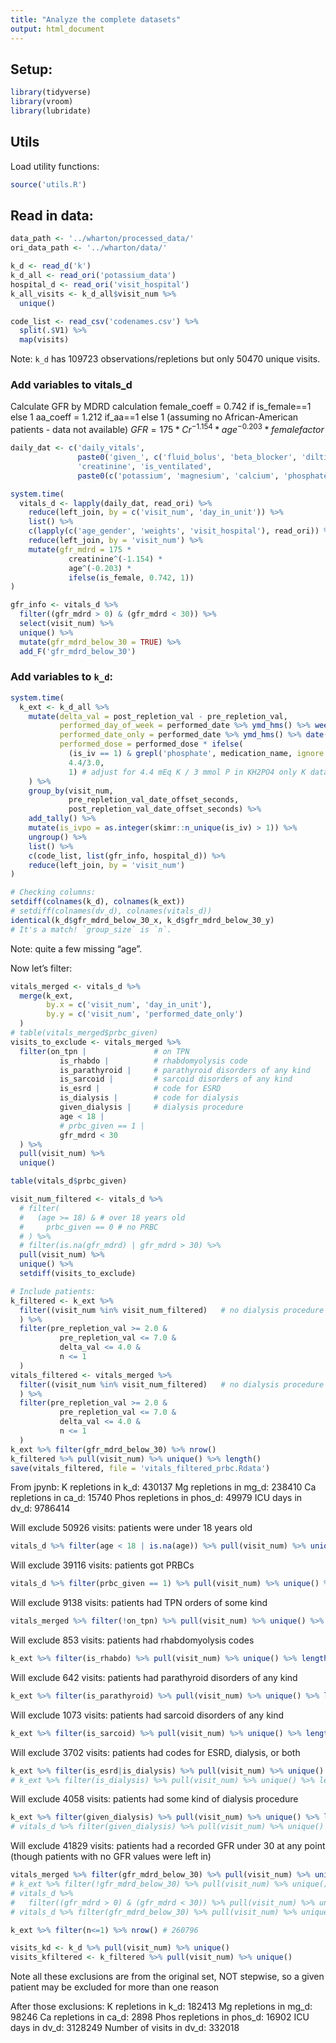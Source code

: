 ```yaml
---
title: "Analyze the complete datasets"
output: html_document
---
```

## Setup:

```r
library(tidyverse)
library(vroom)
library(lubridate)
```

## Utils

Load utility functions:

```r
source('utils.R')
```

## Read in data:

```r
data_path <- '../wharton/processed_data/' 
ori_data_path <- '../wharton/data/'

k_d <- read_d('k')
k_d_all <- read_ori('potassium_data')
hospital_d <- read_ori('visit_hospital')
k_all_visits <- k_d_all$visit_num %>%
  unique()

code_list <- read_csv('codenames.csv') %>%
  split(.$V1) %>%
  map(visits)
```

Note: `k_d` has 109723 observations/repletions but only 50470 unique visits.


### Add variables to vitals_d

Calculate GFR by MDRD calculation
female_coeff = 0.742 if is_female==1 else 1
aa_coeff = 1.212 if_aa==1 else 1
(assuming no African-American patients - data not available)
$GFR = 175 * Cr^{-1.154} * age^{-0.203} * femalefactor$


```r
daily_dat <- c('daily_vitals', 
               paste0('given_', c('fluid_bolus', 'beta_blocker', 'diltiazem', 'amiodarone')), 
               'creatinine', 'is_ventilated', 
               paste0(c('potassium', 'magnesium', 'calcium', 'phosphate'), '_daily_labs'))

system.time(
  vitals_d <- lapply(daily_dat, read_ori) %>%
    reduce(left_join, by = c('visit_num', 'day_in_unit')) %>%
    list() %>%
    c(lapply(c('age_gender', 'weights', 'visit_hospital'), read_ori)) %>%
    reduce(left_join, by = 'visit_num') %>%
    mutate(gfr_mdrd = 175 *
             creatinine^(-1.154) *
             age^(-0.203) *
             ifelse(is_female, 0.742, 1)) 
)

gfr_info <- vitals_d %>%
  filter((gfr_mdrd > 0) & (gfr_mdrd < 30)) %>%
  select(visit_num) %>%
  unique() %>%
  mutate(gfr_mdrd_below_30 = TRUE) %>%
  add_F('gfr_mdrd_below_30')

```


### Add variables to `k_d`:

```r
system.time(
  k_ext <- k_d_all %>%
    mutate(delta_val = post_repletion_val - pre_repletion_val,
           performed_day_of_week = performed_date %>% ymd_hms() %>% weekdays(),
           performed_date_only = performed_date %>% ymd_hms() %>% date() %>% as.character(),
           performed_dose = performed_dose * ifelse(
             (is_iv == 1) & grepl('phosphate', medication_name, ignore.case = T),
             4.4/3.0,
             1) # adjust for 4.4 mEq K / 3 mmol P in KH2PO4 only K dataframe!
    ) %>%
    group_by(visit_num, 
             pre_repletion_val_date_offset_seconds,
             post_repletion_val_date_offset_seconds) %>%
    add_tally() %>%
    mutate(is_ivpo = as.integer(skimr::n_unique(is_iv) > 1)) %>%
    ungroup() %>%
    list() %>% 
    c(code_list, list(gfr_info, hospital_d)) %>%
    reduce(left_join, by = 'visit_num')
)

# Checking columns:
setdiff(colnames(k_d), colnames(k_ext))
# setdiff(colnames(dv_d), colnames(vitals_d))
identical(k_d$gfr_mdrd_below_30_x, k_d$gfr_mdrd_below_30_y)
# It's a match! `group_size` is `n`.
```




Note: quite a few missing "age".

Now let's filter:

```r
vitals_merged <- vitals_d %>%
  merge(k_ext,
        by.x = c('visit_num', 'day_in_unit'),
        by.y = c('visit_num', 'performed_date_only')
  )
# table(vitals_merged$prbc_given)
visits_to_exclude <- vitals_merged %>%
  filter(on_tpn |               # on TPN
           is_rhabdo |          # rhabdomyolysis code
           is_parathyroid |     # parathyroid disorders of any kind
           is_sarcoid |         # sarcoid disorders of any kind
           is_esrd |            # code for ESRD
           is_dialysis |        # code for dialysis
           given_dialysis |     # dialysis procedure
           age < 18 |
           # prbc_given == 1 |
           gfr_mdrd < 30
  ) %>%
  pull(visit_num) %>%
  unique()

table(vitals_d$prbc_given)
```


```r
visit_num_filtered <- vitals_d %>%
  # filter(
  #   (age >= 18) & # over 18 years old
  #     prbc_given == 0 # no PRBC
  # ) %>%
  # filter(is.na(gfr_mdrd) | gfr_mdrd > 30) %>%
  pull(visit_num) %>%
  unique() %>%
  setdiff(visits_to_exclude)

# Include patients:
k_filtered <- k_ext %>%
  filter((visit_num %in% visit_num_filtered)   # no dialysis procedure
  ) %>%
  filter(pre_repletion_val >= 2.0 & 
           pre_repletion_val <= 7.0 & 
           delta_val <= 4.0 &
           n <= 1
  )
vitals_filtered <- vitals_merged %>%
  filter((visit_num %in% visit_num_filtered)   # no dialysis procedure
  ) %>%
  filter(pre_repletion_val >= 2.0 & 
           pre_repletion_val <= 7.0 & 
           delta_val <= 4.0 &
           n <= 1
  )
k_ext %>% filter(gfr_mdrd_below_30) %>% nrow()
k_filtered %>% pull(visit_num) %>% unique() %>% length()
save(vitals_filtered, file = 'vitals_filtered_prbc.Rdata')
```

From jpynb:
K repletions in k_d: 430137
Mg repletions in mg_d: 238410
Ca repletions in ca_d: 15740
Phos repletions in phos_d: 49979
ICU days in dv_d: 9786414

Will exclude 50926 visits: patients were under 18 years old
```r
vitals_d %>% filter(age < 18 | is.na(age)) %>% pull(visit_num) %>% unique() %>% length()
```

Will exclude 39116 visits: patients got PRBCs
```r
vitals_d %>% filter(prbc_given == 1) %>% pull(visit_num) %>% unique() %>% length()
```

Will exclude 9138 visits: patients had TPN orders of some kind
```r
vitals_merged %>% filter(!on_tpn) %>% pull(visit_num) %>% unique() %>% length() # 8234
```

Will exclude 853 visits: patients had rhabdomyolysis codes
```r
k_ext %>% filter(is_rhabdo) %>% pull(visit_num) %>% unique() %>% length() # 720
```

Will exclude 642 visits: patients had parathyroid disorders of any kind
```r
k_ext %>% filter(is_parathyroid) %>% pull(visit_num) %>% unique() %>% length() # 463
```

Will exclude 1073 visits: patients had sarcoid disorders of any kind
```r
k_ext %>% filter(is_sarcoid) %>% pull(visit_num) %>% unique() %>% length() # 883
```

Will exclude 3702 visits: patients had codes for ESRD, dialysis, or both
```r
k_ext %>% filter(is_esrd|is_dialysis) %>% pull(visit_num) %>% unique() %>% length() # 2141
# k_ext %>% filter(is_dialysis) %>% pull(visit_num) %>% unique() %>% length()
```

Will exclude 4058 visits: patients had some kind of dialysis procedure
```r
k_ext %>% filter(given_dialysis) %>% pull(visit_num) %>% unique() %>% length() # 2589
# vitals_d %>% filter(given_dialysis) %>% pull(visit_num) %>% unique() %>% length() # 2589

```

Will exclude 41829 visits: patients had a recorded GFR under 30 at any point
   (though patients with no GFR values were left in)
```r
vitals_merged %>% filter(gfr_mdrd_below_30) %>% pull(visit_num) %>% unique() %>% length() # 13675
# k_ext %>% filter(!gfr_mdrd_below_30) %>% pull(visit_num) %>% unique() %>% length()
# vitals_d %>%
#   filter((gfr_mdrd > 0) & (gfr_mdrd < 30)) %>% pull(visit_num) %>% unique() %>% length()
# vitals_d %>% filter(gfr_mdrd_below_30) %>% pull(visit_num) %>% unique() %>% length()

k_ext %>% filter(n<=1) %>% nrow() # 260796
```


```r
visits_kd <- k_d %>% pull(visit_num) %>% unique()
visits_kfiltered <- k_filtered %>% pull(visit_num) %>% unique()
```



Note all these exclusions are from the original set, NOT stepwise, so a given patient may be excluded for more than one reason

After those exclusions:
K repletions in k_d: 182413
Mg repletions in mg_d: 98246
Ca repletions in ca_d: 2898
Phos repletions in phos_d: 16902
ICU days in dv_d: 3128249
Number of visits in dv_d: 332018


